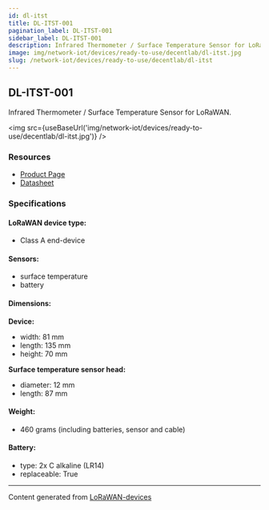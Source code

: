 ```yaml
---
id: dl-itst
title: DL-ITST-001
pagination_label: DL-ITST-001
sidebar_label: DL-ITST-001
description: Infrared Thermometer / Surface Temperature Sensor for LoRaWAN
image: img/network-iot/devices/ready-to-use/decentlab/dl-itst.jpg
slug: /network-iot/devices/ready-to-use/decentlab/dl-itst
---
```



<LegacyContentBanner />

## DL-ITST-001

Infrared Thermometer / Surface Temperature Sensor for LoRaWAN.

<img src={useBaseUrl('img/network-iot/devices/ready-to-use/decentlab/dl-itst.jpg')} />

### Resources

- [Product Page](https://www.decentlab.com/products/infrared-thermometer-/-surface-temperature-sensor-for-lorawan)
- [Datasheet](https://cdn.decentlab.com/download/datasheets/Decentlab-DL-ITST-datasheet.pdf)

### Specifications

#### LoRaWAN device type:

- Class A end-device

#### Sensors:

- surface temperature
- battery

#### Dimensions:

**Device:**

- width: 81 mm
- length: 135 mm
- height: 70 mm

**Surface temperature sensor head:**

- diameter: 12 mm
- length: 87 mm

#### Weight:

- 460 grams (including batteries, sensor and cable)

#### Battery:

- type: 2x C alkaline (LR14)
- replaceable: True

---

Content generated from [LoRaWAN-devices](https://github.com/TheThingsNetwork/lorawan-devices)
